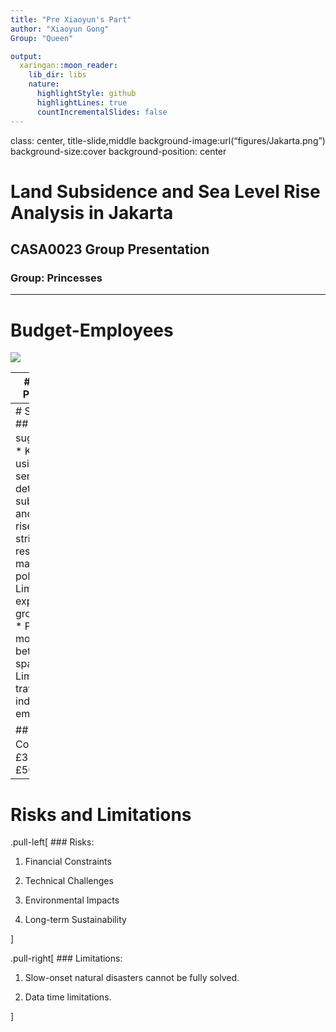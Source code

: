 ```yaml
---
title: "Pre Xiaoyun's Part"
author: "Xiaoyun Gong"
Group: "Queen"

output:
  xaringan::moon_reader:
    lib_dir: libs
    nature:
      highlightStyle: github
      highlightLines: true
      countIncrementalSlides: false
---
```

class: center, title-slide,middle
background-image:url("figures/Jakarta.png")
background-size:cover
background-position: center

# Land Subsidence and Sea Level Rise Analysis in Jakarta
## CASA0023 Group Presentation
### Group: Princesses

---

# Budget-Employees
![](figures/table1.jfif)

---
# Budget-Projects 
![](figures/table2.jfif)

---
# Summary
## Final suggestions：
* Keeping using remote sensing to detect land subsidence and sea level rise.
* Setting strict water resource management policies.
* Limiting the exploitation of groundwater.
* Providing more and better green spaces
* Limiting traffic and industrial emissions.

## Final Costs：
£32,000/£50,000  



---
# Risks and Limitations
.pull-left[
  ### Risks:
  
1. Financial Constraints

1. Technical Challenges

1. Environmental Impacts

1. Long-term Sustainability
  
]

.pull-right[
  ### Limitations:
  
1. Slow-onset natural disasters cannot be fully solved. 

1. Data time limitations.

  
]